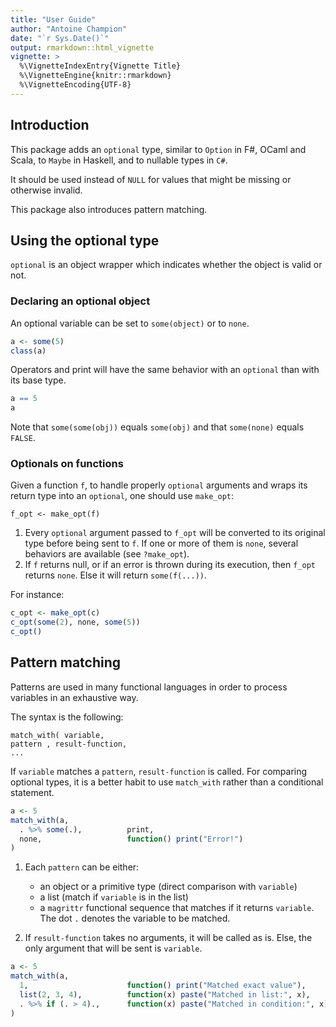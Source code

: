 ```yaml
---
title: "User Guide"
author: "Antoine Champion"
date: "`r Sys.Date()`"
output: rmarkdown::html_vignette
vignette: >
  %\VignetteIndexEntry{Vignette Title}
  %\VignetteEngine{knitr::rmarkdown}
  %\VignetteEncoding{UTF-8}
---
```


## Introduction ##

This package adds an `optional` type, similar to `Option` in F#, OCaml and Scala, to `Maybe` in Haskell, and to nullable types in `C#`.

It should be used instead of `NULL` for values that might be missing or otherwise invalid.

This package also introduces pattern matching.

## Using the optional type ##

`optional` is an object wrapper which indicates whether the object is valid or not.

### Declaring an optional object ###

An optional variable can be set to `some(object)` or to `none`.

```r
a <- some(5)
class(a)
```

Operators and print will have the same behavior with an `optional` than with its base type.
```r
a == 5
a
```

Note that `some(some(obj))` equals `some(obj)` and that `some(none)` equals `FALSE`.

### Optionals on functions ###

Given a function `f`, to handle properly `optional` arguments and wraps its return  type into an `optional`, one should use `make_opt`:

```
f_opt <- make_opt(f)
```

1. Every `optional` argument passed to `f_opt` will be converted to its original type before being sent to `f`. If one or more of them is `none`, several behaviors are available (see `?make_opt`).
2. If `f` returns null, or if an error is thrown during its execution, then `f_opt` returns `none`. Else it will return `some(f(...))`.

For instance:

```r
c_opt <- make_opt(c)
c_opt(some(2), none, some(5))
c_opt()
```
	
## Pattern matching ##

Patterns are used in many functional languages in order to process variables in an exhaustive way.

The syntax is the following:

```
match_with( variable,
pattern , result-function,
...
```

If `variable` matches a `pattern`, `result-function` is called.
For comparing optional types, it is a better habit to use `match_with` rather than a conditional statement.

```r
a <- 5
match_with(a,
  . %>% some(.),          print,
  none,                   function() print("Error!")
)
```

1. Each `pattern` can be either:

    * an object or a primitive type (direct comparison with `variable`)
    * a list (match if `variable` is in the list)
    * a `magrittr` functional sequence that matches if it returns `variable`. The dot `.` denotes the variable to be matched.

2. If `result-function` takes no arguments, it will be called as is. Else, the only argument that will be sent is `variable`.

```r
a <- 5
match_with(a,
  1,                      function() print("Matched exact value"),
  list(2, 3, 4),          function(x) paste("Matched in list:", x),
  . %>% if (. > 4).,      function(x) paste("Matched in condition:", x)
)
```